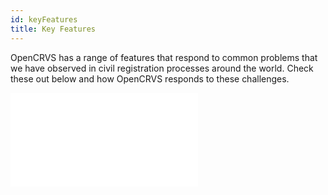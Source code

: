 ```yaml
---
id: keyFeatures
title: Key Features
---
```


OpenCRVS has a range of features that respond to common problems that we have observed in civil registration processes around the world. Check these out below and how OpenCRVS responds to these challenges.


  <div style={{ position: "relative", paddingBottom: "56.25%", height: 0 }}>
    <iframe
      src={url}
      frameBorder={0}
      webkitallowfullscreen
      mozallowfullscreen
      allowFullScreen
      style={{
        position: "absolute",
        top: 0,
        left: 0,
        width: "100%",
        height: "100%",
      }}
    />
  </div>
);

## Offline & low connectivity working

### Insight

Field agents working in remote locations are unable to complete birth / death notifications as they have no connectivity

Oftentimes there is connectivity but it is slow and can disrupt work processes

### Solution

OpenCRVS works offline and with low connectivity, and tells users what is going on

OpenCRVS allows users to download applications one by one so that the system is not overloaded, and keeps users updated on the progress of the action they have chosen

<img
  alt="sentReviewPoorConnectivity-2"
  src={useBaseUrl(
    "assets/system_overview/Key_Features_71621549b7464a72888702cbef3ca122/sentReviewPoorConnectivity-2.png"
  )}
/>

<img
  alt="sentReviewPoorConnectivity-3"
  src={useBaseUrl(
    "assets/system_overview/Key_Features_71621549b7464a72888702cbef3ca122/sentReviewPoorConnectivity-3.png"
  )}
/>

## Real-time deduplication

### Insight

Registrars have no way of knowing if an application has already been processed and systems often don't have the ability to identify potential or actual duplicate applications or records.

### Solution

An advanced matching algorithm from is used (Elastic Search) to identify duplicate entries in the system. The system then automatically prompts the Registrar to review possible duplicates before registration.

<img
  alt="duplicate"
  src={useBaseUrl(
    "assets/system_overview/Key_Features_71621549b7464a72888702cbef3ca122/duplicate.png"
  )}
/>

## Usability of form

### Insight

Field agents have difficulty completing long forms in digital format, particularly when scrolling is required and error messages appear in multiple places.

### Solution

The use of award winning design patterns that have been proven to be user friendly and assist high-quality data entry. Users are presented with one question per page to help them easily guide them through the form and their interaction with the applicant.

<Video url="https://www.loom.com/embed/21e90f505cf5423cb9b80d8426618c34"></Video>

## Workqueues

### Insight

Registration staff are faced with piles of birth / death notices for processing and have no way of managing their workload or knowing which applications are higher priority

### Solution

The work queue is the default view for the registration officer, showing birth / death notices at various statuses, including those ready for review. Higher priority applications are shown first. By expanding an application, full details can be seen.

To see all workqueues in the product, check out the [User types](https://www.notion.so/User-types-06ba450af0ea4de0adf3239dbda5f95f) and see what each user can see and how this helps them manage their workload.

<img
  alt="Registrar_Home"
  src={useBaseUrl(
    "assets/system_overview/Key_Features_71621549b7464a72888702cbef3ca122/Registrar_Home.png"
  )}
/>

## Secure Device Access

### Insight

Digital tools can be stolen and fraudulent birth / death notifications submitted. Also, registration staff can share login details, reducing the traceability of data capture.

### Solution

A PIN must be entered each time the user accesses the application. Once a week an additional 2-factor authentication is required, including a code being sent via SMS to the field agent.

<img
  alt="2_factor_authentication"
  src={useBaseUrl(
    "assets/system_overview/Key_Features_71621549b7464a72888702cbef3ca122/2_factor_authentication.png"
  )}
/>

## Standards-based interopability

### Insight

Systems operate in silos and do not share data. Alternative sources of birth / death notifications and opportunities for external data validation are not leveraged.

### Solution

OpenCRVS uses a standards-based (HL7) interoperability framework to allow birth / death notifications to be retrieved from service point health applications (e.g. OpenMRS, DHIS2). Standards-based APIs to National ID systems allow real-time validation of National ID of parents and retrieval of personal details for fast form completion.

## Data quality measures

### Insight

Data quality is low because manual data entry is prone to human errors. Records often reflect incorrect information despite supporting documents being provided on submission.

### Solution

- Automated validation (e.g. of National ID number) prevents data entry errors
- Client-side validation reduces errors at point of data-entry
- Registration Officers can see the supporting documents alongside the notice of birth / death for simplified manual validation

<Video url="https://www.loom.com/embed/21e90f505cf5423cb9b80d8426618c34"></Video>

## Digital Signatures

### Insight

There is a severe bottleneck with authorised signatories having to sign large numbers of birth certificates

### Solution

Digitised certification including the use of digital signatures means that printed certificates can be issued immediately, facilitating a rapid registration and certification process

<img
  alt="Digital_Signature"
  src={useBaseUrl(
    "assets/system_overview/Key_Features_71621549b7464a72888702cbef3ca122/Digital_Signature.png"
  )}
/>

## Performance Management

### Insight

Those responsible for civil registration do not have an accurate view of service levels and performance.

### Solution

The OpenCRVS management view provides a suite of service level data, which allow managers at the National / Provincial / District levels to monitor performance and conduct root cause analysis.

<img
  alt="Performance"
  src={useBaseUrl(
    "assets/system_overview/Key_Features_71621549b7464a72888702cbef3ca122/Performance.png"
  )}
/>

## Multi-language options

### Insight

System users are unfamiliar with the default language and as a result, cannot follow the process and make data entry errors.

### Solution

OpenCRVS supports multiple languages, which can be selected by the user

<img
  alt="Performance"
  src={useBaseUrl(
    "assets/system_overview/Key_Features_71621549b7464a72888702cbef3ca122/Change_Language.png"
  )}
/>
